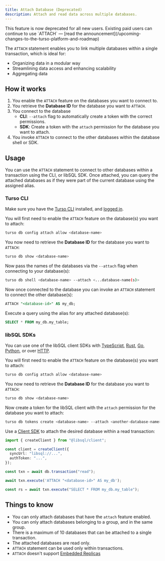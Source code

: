 ```yaml
---
title: Attach Database (Deprecated)
description: Attach and read data across multiple databases.
---
```


<Warning>
  This feature is now deprecated for all new users. Existing paid users can
  continue to use `ATTACH` &mdash; [read the
  announcement](/upcoming-changes-to-the-turso-platform-and-roadmap)
</Warning>

The `ATTACH` statement enables you to link multiple databases within a single transaction, which is ideal for:

- Organizing data in a modular way
- Streamlining data access and enhancing scalability
- Aggregating data

## How it works

1. You enable the `ATTACH` feature on the databases you want to connect to.
2. You retrieve the **Database ID** for the database you want to `ATTACH`.
3. You connect to the database
   - **CLI**: `--attach` flag to automatically create a token with the correct permissions.
   - **SDK**: Create a token with the `attach` permission for the database you want to attach.
4. You invoke `ATTACH` to connect to the other databases within the database shell or SDK.

## Usage

You can use the `ATTACH` statement to connect to other databases within a transaction using the CLI, or libSQL SDK. Once attached, you can query the attached databases as if they were part of the current database using the assigned alias.

### Turso CLI

Make sure you have the [Turso CLI](/cli/installation) installed, and [logged in](/cli/auth/login).

<Steps>

<Step title="Enable attach on required databases">

You will first need to enable the `ATTACH` feature on the database(s) you want to attach:

```bash
turso db config attach allow <database-name>
```

</Step>

<Step title="Retrieve Database ID">

You now need to retrieve the **Database ID** for the database you want to `ATTACH`:

```bash
turso db show <database-name>
```

</Step>

<Step title="Connect to any database with attach">

Now pass the names of the databases via the `--attach` flag when connecting to your database(s):

```bash
turso db shell <database-name> --attach <...database-name(s)>
```

</Step>

<Step title="ATTACH">

Now once connected to the database you can invoke an `ATTACH` statement to connect the other database(s):

```sql
ATTACH "<database-id>" AS my_db;
```

</Step>

<Step title="Query">

Execute a query using the alias for any attached database(s):

```sql
SELECT * FROM my_db.my_table;
```

</Step>

</Steps>

### libSQL SDKs

You can use one of the libSQL client SDKs with [TypeScript](/sdk/ts), [Rust](/sdk/rust), [Go](/sdk/go), [Python](/sdk/python), or over [HTTP](/sdk/http).

<Steps>

<Step title="Enable attach on required databases">

You will first need to enable the `ATTACH` feature on the database(s) you want to attach:

```bash
turso db config attach allow <database-name>
```

</Step>

<Step title="Retrieve Database ID">

You now need to retrieve the **Database ID** for the database you want to `ATTACH`:

```bash
turso db show <database-name>
```

</Step>

<Step title="Create token with ATTACH permissions">

Now create a token for the libSQL client with the `attach` permission for the database you want to attach:

```bash
turso db tokens create <database-name> --attach <another-database-name>
```

</Step>

<Step title="Connect to any database with ATTACH">

Use a [Client SDK](/sdk) to attach the desired database within a read transaction:

<CodeGroup>

```ts @libsql/client
import { createClient } from "@libsql/client";

const client = createClient({
  syncUrl: "libsql://...",
  authToken: "...",
});

const txn = await db.transaction("read");

await txn.execute('ATTACH "<database-id>" AS my_db');

const rs = await txn.execute("SELECT * FROM my_db.my_table");
```

</CodeGroup>

</Step>

</Steps>

## Things to know

- You can only attach databases that have the `attach` feature enabled.
- You can only attach databases belonging to a group, and in the same group.
- There is a maximum of 10 databases that can be attached to a single transaction.
- The attached databases are read only.
- `ATTACH` statement can be used only within transactions.
- `ATTACH` doesn't support [Embedded Replicas](/features/embedded-replicas)
